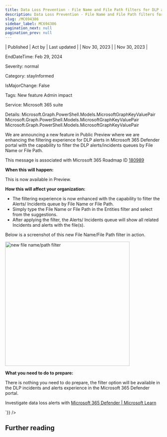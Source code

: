 ```yaml
---
title: Data Loss Prevention - File Name and File Path filters for DLP alerts in Microsoft 365 Defender portal
description: Data Loss Prevention - File Name and File Path filters for DLP alerts in Microsoft 365 Defender portal
slug: /MC694386
sidebar_label: MC694386
pagination_next: null
pagination_prev: null
---
```



| Published | Act by | Last updated |
| Nov 30, 2023 |  | Nov 30, 2023 |

EndDateTime: Feb 29, 2024

Severity: normal

Category: stayInformed

IsMajorChange: False

Tags: New feature Admin impact

Service: Microsoft 365 suite

Details: Microsoft.Graph.PowerShell.Models.MicrosoftGraphKeyValuePair Microsoft.Graph.PowerShell.Models.MicrosoftGraphKeyValuePair Microsoft.Graph.PowerShell.Models.MicrosoftGraphKeyValuePair

<div dangerouslySetInnerHTML={{__html:`
<p>We are announcing a new feature in Public Preview where we are enhancing the filtering experience for DLP alerts in Microsoft 365 Defender portal with the capability to filter the DLP alerts/incidents queues by File Name or File Path.</p>
<p>This message is associated with Microsoft 365 Roadmap ID <a href="https://www.microsoft.com/microsoft-365/roadmap?filters=&amp;searchterms=180989" target="_blank">180989</a></p>
<p><b>When this will happen:</b></p>

<p>This is now available in Preview.</p>

<p><b>How this will affect your organization:</b></p>

<ul><li>The filtering experience is now enhanced with the capability to filter the Alerts/ Incidents queue by File Name or File Path. 
</li><li>Simply type the File Name or File Path in the Entities filter and select from the suggestions. 
</li><li>After applying the filter, the Alerts/ Incidents queue will show all related Incidents and alerts with the file(s). 
</li></ul><p>Below is a screenshot of this new File Name/File Path filter in action. 
</p><p><img src="https://img-prod-cms-rt-microsoft-com.akamaized.net/cms/api/am/imageFileData/RW1eXGo?ver=1c96" style="width: 400px;" alt="new file name/path filter"><br></p>
<p><b>What you need to do to prepare:</b></p>
<p>There is nothing you need to do prepare, the filter option will be available in the DLP incidents and alerts experience in the Microsoft 365 Defender portal.</p>

<p>Investigate data loss alerts with <a href="https://learn.microsoft.com/microsoft-365/security/defender/dlp-investigate-alerts-defender?view=o365-worldwide#investigate-dlp-alerts-in-the-microsoft-365-defender-portal" target="_blank">Microsoft 365 Defender | Microsoft Learn</a></p>
`}} />

## Further reading
